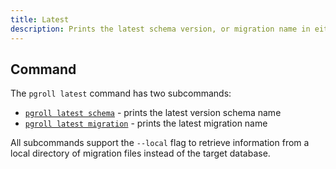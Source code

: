 ```yaml
---
title: Latest
description: Prints the latest schema version, or migration name in either the target database or a local directory of migration files.
---
```


## Command

The `pgroll latest` command has two subcommands:

- [`pgroll latest schema`](./latest-schema) - prints the latest version schema name
- [`pgroll latest migration`](./latest-migration) - prints the latest migration name  

All subcommands support the `--local` flag to retrieve information from a local directory of migration files instead of the target database.
